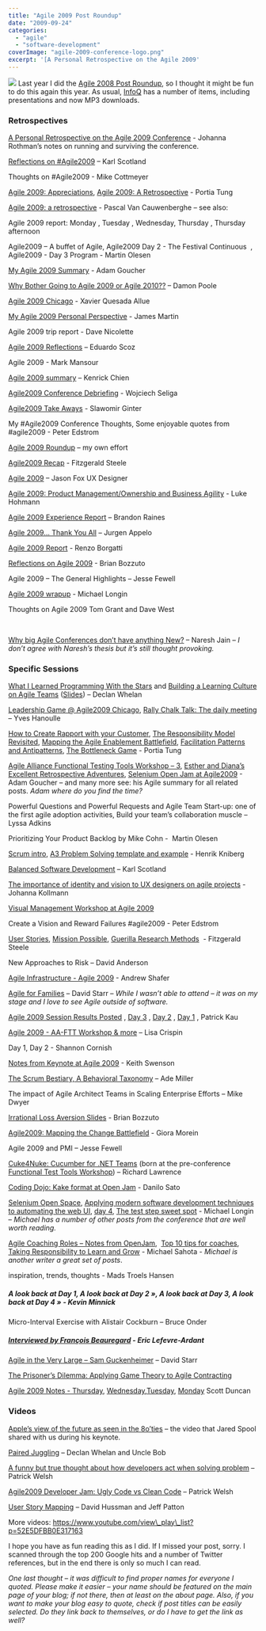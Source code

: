 ```yaml
---
title: "Agile 2009 Post Roundup"
date: "2009-09-24"
categories: 
  - "agile"
  - "software-development"
coverImage: "agile-2009-conference-logo.png"
excerpt: '[A Personal Retrospective on the Agile 2009'
---
```


![](src/content/blog/agile-2009-post-roundup/images/agile-2009-conference-logo.png) Last year I did the [Agile 2008 Post Roundup](/blog/agile-2008-post-roundup), so I thought it might be fun to do this again this year. As usual, [InfoQ](external:https://www.infoq.com/agile2009/) has a number of items, including presentations and now MP3 downloads.

### Retrospectives

[A Personal Retrospective on the Agile 2009 Conference](external:https://www.jrothman.com/mpd/2009/09/a-personal-retrospective-on-the-agile-2009-conference/) - Johanna Rothman’s notes on running and surviving the conference.

[Reflections on #Agile2009](external:https://availagility.wordpress.com/2009/08/31/reflections-on-agile2009/) – Karl Scotland

Thoughts on #Agile2009 - Mike Cottmeyer

[Agile 2009: Appreciations](external:https://www.selfishprogramming.com/2009/09/03/agile-2009-appreciations/), [Agile 2009: A Retrospective](external:https://www.selfishprogramming.com/2009/09/03/agile-2009-a-retrospective/) - Portia Tung

[Agile 2009: a retrospective](external:https://blog.nayima.be/2009/09/01/agile-2009-a-retrospective/) - Pascal Van Cauwenberghe – see also:

Agile 2009 report: Monday , Tuesday , Wednesday, Thursday , Thursday afternoon

Agile2009 – A buffet of Agile, Agile2009 Day 2 - The Festival Continuous  , Agile2009 - Day 3 Program - Martin Olesen

[My Agile 2009 Summary](external:https://adam.goucher.ca/?p=1193) - Adam Goucher

[Why Bother Going to Agile 2009 or Agile 2010??](external:https://damonpoole.blogspot.com/2009/08/why-bother-going-to-agile-2009-or-agile.html) – Damon Poole

[Agile 2009 Chicago](external:https://www.xqa.com.ar/visualmanagement/2009/09/agile-2009-chicago/) - Xavier Quesada Allue

[My Agile 2009 Personal Perspective](external:https://jmrtn.tumblr.com/post/177757938/my-agile-2009-personal-perspective) - James Martin

Agile 2009 trip report - Dave Nicolette

[Agile 2009 Reflections](external:https://escoz.com/blog/agile-2009-reflections/) – Eduardo Scoz

Agile 2009 - Mark Mansour

[Agile 2009 summary](external:https://geekyninja.blogspot.com/2009/09/agile-2009-summary.html) – Kenrick Chien

[Agile2009 Conference Debriefing](external:https://unimplemented.blogspot.com/2009/09/agile2009-conference-debriefing.html) - Wojciech Seliga

[Agile2009 Take Aways](external:https://unimplemented.blogspot.com/2009/09/agile2009-take-aways.html) - Slawomir Ginter

My #Agile2009 Conference Thoughts, Some enjoyable quotes from #agile2009 - Peter Edstrom

[Agile 2009 Roundup](/blog/agile-2009-roundup) – my own effort

[Agile2009 Recap](external:https://fitzgeraldsteele.wordpress.com/2009/09/07/agile2009-recap/) - Fitzgerald Steele

[Agile 2009](external:https://www.viget.com/advance/agile-2009/) – Jason Fox UX Designer

[Agile 2009: Product Management/Ownership and Business Agility](external:https://appliedframeworks.com/scrum-case-studies-examples/) - Luke Hohmann

[Agile 2009 Experience Report](external:https://brandonraines.livejournal.com/5671.html) – Brandon Raines

[Agile 2009... Thank You All](external:https://www.noop.nl/2009/08/agile-2009-thank-you-all.html) – Jurgen Appelo

[Agile 2009 Report](external:https://reborg.tumblr.com/post/175231347/agile-2009-report) - Renzo Borgatti

[Reflections on Agile 2009](external:https://www.bigvisible.com/bbozzuto/reflections-on-agile-2009/) - Brian Bozzuto

Agile 2009 – The General Highlights – Jesse Fewell

[Agile 2009 wrapup](external:https://devxero.wordpress.com/2009/08/28/agile-2009-wrapup/) - Michael Longin

Thoughts on Agile 2009 Tom Grant and Dave West

 

[Why big Agile Conferences don’t have anything New?](external:https://blog.znsio.com/2009/09/17/why-big-agile-conferences-dont-have-anything-new/) – Naresh Jain – _I don’t agree with Naresh’s thesis but it’s still thought provoking._

### Specific Sessions

[What I Learned Programming With the Stars](external:https://dpwhelan.com/blog/agile/what-i-learned-programming-with-the-stars/) and [Building a Learning Culture on Agile Teams](external:https://dpwhelan.com/blog/agile/building-a-learning-culture-on-agile-teams/) ([Slides](external:https://www.slideshare.net/dwhelan/agile-learning-from-agile-2009)) – Declan Whelan

[Leadership Game @ Agile2009 Chicago](external:https://paircoaching.wordpress.com/2009/09/08/leadership-game-agile2009-chicago/), [Rally Chalk Talk: The daily meeting](external:https://paircoaching.wordpress.com/2009/09/07/rally-chalk-talk-the-daily-meeting/) – Yves Hanoulle

[How to Create Rapport with your Customer](external:https://www.selfishprogramming.com/2009/08/30/how-to-create-rapport-with-your-customer/), [The Responsibility Model Revisited](external:https://www.selfishprogramming.com/2009/08/31/agile-2009-the-responsibility-model-revisited/), [Mapping the Agile Enablement Battlefield](external:https://www.selfishprogramming.com/2009/08/25/agile-2009-mapping-the-agile-enablement-battlefield/), [Facilitation Patterns and Antipatterns](external:https://www.selfishprogramming.com/2009/08/31/agile-2009-facilitation-patterns-and-antipatterns/), [The Bottleneck Game](external:https://www.selfishprogramming.com/2009/08/31/agile-2009-the-bottleneck-game-the-five-focusing-steps/) - Portia Tung

[Agile Alliance Functional Testing Tools Workshop – 3](external:https://adam.goucher.ca/?p=1153), [Esther and Diana’s Excellent Retrospective Adventures](external:https://adam.goucher.ca/?p=1178), [Selenium Open Jam at Agile2009](external:https://adam.goucher.ca/?p=1207) - Adam Goucher – and many more see: his Agile summary for all related posts. _Adam where do you find the time?_

Powerful Questions and Powerful Requests and Agile Team Start-up: one of the first agile adoption activities, Build your team’s collaboration muscle – Lyssa Adkins

Prioritizing Your Product Backlog by Mike Cohn -  Martin Olesen

[Scrum intro](external:https://blog.crisp.se/2009/08/14/henrikkniberg/1250258880000), [A3 Problem Solving template and example](external:https://blog.crisp.se/2009/09/23/henrikkniberg/1253687880000) - Henrik Kniberg

[Balanced Software Development](external:https://availagility.wordpress.com/2009/09/16/balanced-software-development/) – Karl Scotland

[The importance of identity and vision to UX designers on agile projects](external:https://www.slideshare.net/johannakollmann/the-importance-of-identity-and-vision-to-ux-designers-on-agile-projects) - Johanna Kollmann

[Visual Management Workshop at Agile 2009](external:https://www.xqa.com.ar/visualmanagement/2009/09/visual-management-workshop-at-agile-2009/)

Create a Vision and Reward Failures #agile2009 - Peter Edstrom

[User Stories](external:https://fitzgeraldsteele.wordpress.com/2009/08/25/user-stories/), [Mission Possible](external:https://fitzgeraldsteele.wordpress.com/2009/08/24/mission-possible/), [Guerilla Research Methods](external:https://fitzgeraldsteele.wordpress.com/2009/08/24/guerilla-research-methods/)  - Fitzgerald Steele

New Approaches to Risk – David Anderson

[Agile Infrastructure - Agile 2009](external:https://www.slideshare.net/littleidea/agile-infrastructure-agile-2009) - Andrew Shafer

[Agile for Families](external:https://www.pluralsight.com/community/blogs/starr/archive/2009/08/31/code-cast-31-agile-for-families.aspx) – David Starr – _While I wasn’t able to attend – it was on my stage and I love to see Agile outside of software._

[Agile 2009 Session Results Posted](external:https://www.thekua.com/atwork/2009/09/agile-2009-session-results-posted/) , [Day 3](external:https://www.thekua.com/atwork/2009/08/agile-2009-day-3/) , [Day 2](external:https://www.thekua.com/atwork/2009/08/agile-2009-day-2/) , [Day 1](external:https://www.thekua.com/atwork/2009/08/agile-2009-day-1/) , Patrick Kau

[Agile 2009 - AA-FTT Workshop & more](external:https://lisacrispin.com/2009/08/30/agile-2009-aa-ftt-workshop-more/) – Lisa Crispin

Day 1, Day 2 - Shannon Cornish

[Notes from Keynote at Agile 2009](external:https://kswenson.wordpress.com/2009/09/18/notes-from-keynote-at-agile-2009/) - Keith Swenson

[The Scrum Bestiary, A Behavioral Taxonomy](external:https://www.ademiller.com/blogs/tech/2009/08/agile-2009-the-scrum-bestiary-a-behavioral-taxonomy/) – Ade Miller

The impact of Agile Architect Teams in Scaling Enterprise Efforts – Mike Dwyer

[Irrational Loss Aversion Slides](external:https://www.bigvisible.com/bbozzuto/irrational-loss-aversion-slides/) - Brian Bozzuto

[Agile2009: Mapping the Change Battlefield](external:https://www.bigvisible.com/gmorein/agile2009-battlemapping/) - Giora Morein

Agile 2009 and PMI – Jesse Fewell

[Cuke4Nuke: Cucumber for .NET Teams](external:https://www.humanizingwork.com/bdd-with-cucumber-book/) (born at the pre-conference [Functional Test Tools Workshop](external:https://www.infoq.com/news/2009/09/functional-test-tools/)) – Richard Lawrence

[Coding Dojo: Kake format at Open Jam](external:https://www.dtsato.com/blog/2009/08/27/agile-2009-coding-dojo-kake-format-at-open-jam/) - Danilo Sato

[Selenium Open Space](external:https://devxero.wordpress.com/2009/08/30/agile-2009-selenium-open-space/), [Applying modern software development techniques to automating the web UI](external:https://devxero.wordpress.com/2009/08/28/agile-2009-applying-modern-software-development-techniques-to-automating-the-web-ui/), [day 4](external:https://devxero.wordpress.com/2009/08/28/agile-2009-day-4/), [The test step sweet spot](external:https://devxero.wordpress.com/2009/08/27/the-test-step-sweet-spot/) - Michael Longin – _Michael has a number of other posts from the conference that are well worth reading._

[Agile Coaching Roles – Notes from OpenJam](external:https://shift314.com/agile-coaching-roles-notes-from-agile-2009-openjam/),  [Top 10 tips for coaches](external:https://shift314.com/top-10-tips-for-coaches/), [Taking Responsibility to Learn and Grow](external:https://shift314.com/taking-responsibility-learn-andgrow/) - Michael Sahota - _Michael is another writer a great set of posts_.

inspiration, trends, thoughts - Mads Troels Hansen

##### A look back at Day 1, A look back at Day 2 », A look back at Day 3, A look back at Day 4 » - Kevin Minnick

Micro-Interval Exercise with Alistair Cockburn – Bruce Onder

##### [Interviewed by François Beauregard](external:https://ericlefevre.net/wordpress/2009/09/10/interviewed-by-francois-beauregard/) - Eric Lefevre-Ardant

[Agile in the Very Large – Sam Guckenheimer](external:https://elegantcode.com/2009/08/26/agile-in-the-very-large-sam-guckenheimer/) – David Starr

[The Prisoner’s Dilemma: Applying Game Theory to Agile Contracting](external:https://danossia.wordpress.com/2009/09/01/the-prisoners-dilemma-applying-game-theory-to-agile-contracting/)

[Agile 2009 Notes - Thursday](external:https://agilesoftwarequalities.blogspot.com/2009/08/aghile-2009-notes-thursday.html), [Wednesday](external:https://agilesoftwarequalities.blogspot.com/2009/08/agile-2009-notes-wednesday.html),[Tuesday](external:https://agilesoftwarequalities.blogspot.com/2009/08/agile-2009-tuesday.html), [Monday](external:https://agilesoftwarequalities.blogspot.com/2009/08/agile-2009-notes-monday.html) Scott Duncan

### Videos

[Apple’s view of the future as seen in the 8o’ties](external:https://paircoaching.wordpress.com/2009/09/16/apples-view-of-the-future-as-seen-in-the-8oties/) – the video that Jared Spool shared with us during his keynote.

[Paired Juggling](external:https://www.youtube.com/watch?v=x8GhbAHFI5A) – Declan Whelan and Uncle Bob

[A funny but true thought about how developers act when solving problem](external:https://www.youtube.com/watch?v=DaotkiBzJQ0&feature=PlayList&p=52E5DFBB0E317163&index=1) – Patrick Welsh

[Agile2009 Developer Jam: Ugly Code vs Clean Code](external:https://www.youtube.com/watch?v=Kgo9pwfHv0k&feature=PlayList&p=52E5DFBB0E317163&index=2) – Patrick Welsh

[User Story Mapping](external:https://www.youtube.com/watch?v=iwJcvygxpKM&feature=PlayList&p=52E5DFBB0E317163&index=6) – David Hussman and Jeff Patton

More videos: https://www.youtube.com/view\_play\_list?p=52E5DFBB0E317163

I hope you have as fun reading this as I did. If I missed your post, sorry. I scanned through the top 200 Google hits and a number of Twitter references, but in the end there is only so much I can read.

_One last thought – it was difficult to find proper names for everyone I quoted. Please make it easier – your name should be featured on the main page of your blog; if not there, then at least on the about page. Also, if you want to make your blog easy to quote, check if post titles can be easily selected. Do they link back to themselves, or do I have to get the link as well?_
